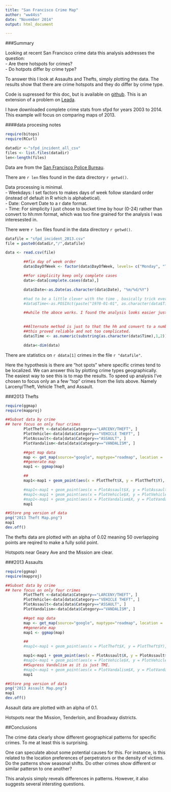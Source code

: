 ```yaml
---
title: "San Francisco Crime Map"
author: "ww44ss"
date: "November 2014"
output: html_document

---
```


###Summary

Looking at recent San Francisco crime data this analysis addresses the question:  
- Are there hotspots for crimes?  
- Do hotpots differ by crime type?  

To answer this I look at Assaults and Thefts, simply plotting the data. The results show that there are crime hotspots and they do differ by crime type.   


Code is supressed for this doc, but is available on [github](https://github.com/ww44ss/Crime_Visualization_Challenge). This is an extension of a problem on [Leada](https://www.teamleada.com/).

I have downloaded complete crime stats from sfpd for years 2003 to 2014. This example will focus on comparing maps of 2013.


####data procesing notes


```r

require(bitops)
require(RCurl)

datadir <-"sfpd_incident_all_csv"
files <- list.files(datadir)
len<-length(files)

```

Data are from the [San Francisco Police Bureau](https://data.sfgov.org/Public-Safety/Map-Crime-Incidents-Previous-Three-Months/gxxq-x39z). 

There are `r len` files found in the data directory `r getwd()`.  

Data processing is minimal.   
- Weekdays: I set factors to makes days of week follow standard order (instead of default in R which is alphabetical).  
- Date: Convert Date to a r date format.   
- Time: For simplicity I just chose to bucket time by hour (0-24) rather than convert to hh:mm format, which was too fine grained for the analysis I was interesested in. 

There were `r len` files found in the data directory `r getwd()`.  


```r

datafile = "sfpd_incident_2013.csv"
file = paste0(datadir,"/",datafile)    

data <- read.csv(file)

        ##fix day of week order
        data$DayOfWeek <- factor(data$DayOfWeek, levels= c("Monday", "Tuesday", "Wednesday", "Thursday", "Friday", "Saturday", "Sunday"))

        ##for simplicity keep only complete cases
        data<-data[complete.cases(data),]

        data$Date<-as.Date(as.character(data$Date), "%m/%d/%Y")

        #had to be a little clever with the time , basically trick everything to think it is the same day.
        #data$Time<-as.POSIXct(paste("1970-01-01", as.character(data$Time)), format="%Y-%m-%d %H:%M")

        ##while the aboce works. I found the analysis looks easier just hacking out the hour....
        

        ##Alternate method is just to that the hh and convert to a number.
        ##this proved reliable and not too complicated.
        data$Time <- as.numeric(substring(as.character(data$Time),1,2))

        ddata<-dim(data)

```

There are statistics on `r ddata[1]` crimes in the file `r "datafile"`.  
  

Here the hypothesis is there are "hot spots" where specific crimes tend to be localized. We can answer this by plotting crime types geographically. The easiest way to see this is to map the results. To speed up analysis I've chosen to focus only an a few "top" crimes from the lists above. Namely Larceny/Theft, Vehicle Theft,  and Assault.


###2013 Thefts

```r
require(ggmap)
require(mapproj)

##Subset data by crime
## here focus on only four crimes
        PlotTheft <-data[data$Category=="LARCENY/THEFT", ]
        PlotVehicle<-data[data$Category=="VEHICLE THEFT", ]
        PlotAssault<-data[data$Category=="ASSAULT", ] 
        PlotVandalism<-data[data$Category=="VANDALISM", ] 

        ##get map data
        map <- get_map(source="google", maptype="roadmap", location = 'San Francisco', zoom = 13)
        ##generate map
        map1 <- ggmap(map) 

        ## 
        map1<-map1 + geom_point(aes(x = PlotTheft$X, y = PlotTheft$Y), data = PlotTheft, alpha = .02, color="slateblue2", size = 2)

        #map1<-map1 + geom_point(aes(x = PlotAssault$X, y = PlotAssault$Y), data = PlotAssault, alpha = .1, color="tomato2", size = 3.5)
        #map1<-map1 + geom_point(aes(x = PlotVehicle$X, y = PlotVehicle$Y), data = PlotVehicle, alpha = .1, color="springgreen4", size = 3)
        #map1<-map1 + geom_point(aes(x = PlotVandalism$X, y = PlotVandalism$Y), data = PlotVandalism, alpha = .2, color="orange", size = 3)
        map1

##Store png version of data
png("2013 Theft Map.png")
map1
dev.off()

```

The thefts data are plotted with an alpha of 0.02 meaning 50 overlapping points are reqired to make a fully solid point. 

Hotspots near Geary Ave and the Mission are clear. 


###2013 Assaults


```r
require(ggmap)
require(mapproj)

##Subset data by crime
## here focus on only four crimes
        PlotTheft <-data[data$Category=="LARCENY/THEFT", ]
        PlotVehicle<-data[data$Category=="VEHICLE THEFT", ]
        PlotAssault<-data[data$Category=="ASSAULT", ] 
        PlotVandalism<-data[data$Category=="VANDALISM", ] 

        ##get map data
        map <- get_map(source="google", maptype="roadmap", location = 'San Francisco', zoom = 13)
        ##generate map
        map1 <- ggmap(map) 

        ## 
        #map1<-map1 + geom_point(aes(x = PlotTheft$X, y = PlotTheft$Y), data = PlotTheft, alpha = .1, color="slateblue2", size = 3.5)

        map1<-map1 + geom_point(aes(x = PlotAssault$X, y = PlotAssault$Y), data = PlotAssault, alpha = .1, color="tomato2", size = 2)
        #map1<-map1 + geom_point(aes(x = PlotVehicle$X, y = PlotVehicle$Y), data = PlotVehicle, alpha = .1, color="springgreen4", size = 3)
        ##Supress Vandalism as it is just TMI.
        #map1<-map1 + geom_point(aes(x = PlotVandalism$X, y = PlotVandalism$Y), data = PlotVandalism, alpha = .2, color="orange", size = 3)
        map1

##Store png version of data
png("2013 Assault Map.png")
map1
dev.off()

```

Assault data are plotted with an alpha of 0.1.  

Hotspots near the Mission, Tenderloin, and Broadway districts.

##Conclusions

The crime data clearly show different geographical patterns for specific crimes. To me at least this is surprising. 

One can speculate about some potential causes for this. For instance, is this related to the location preferences of perpetrators or the density of victims. Do the patterns show seasonal shifts. Do other crimes show different or similar pattersn to one another?

This analysis simply reveals differences in patterns. However, it also suggests several intersting questions. 







